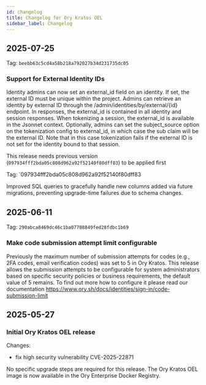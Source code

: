 ```yaml
---
id: changelog
title: Changelog for Ory Kratos OEL
sidebar_label: Changelog
---
```


## 2025-07-25

Tag: `beebb63c5cd4a58b218a792027b34d231735dc05`

### Support for External Identity IDs

Identity admins can now set an external_id field on an identity. If set, the external ID must be unique within the project. Admins
can retrieve an identity by external ID through the /admin/identities/by/external/{id} endpoint. In responses, the external_id is
contained in all identity and session responses. When tokenizing a session, the external_id is available in the Jsonnet context.
Optionally, admins can set the subject_source option on the tokenization config to external_id, in which case the sub claim will
be the external ID. Note that in this case tokenization fails if the external ID is not set for the identity bound to that
session.

This release needs previous version (`097934fff2bda05c808d962a92f52140f80dff83`) to be applied first

Tag: `097934fff2bda05c808d962a92f52140f80dff83

Improved SQL queries to gracefully handle new columns added via future migrations, preventing upgrade-time failures due to schema changes.
## 2025-06-11

Tag: `290abca8469dc46c1ba07708849fed28fdbc1b69`

### Make code submission attempt limit configurable

Previously the maximum number of submission attempts for codes (e.g., 2FA codes, email verification codes) was set to 5 in Ory
Kratos. This release allows the submission attempts to be configurable for system administrators based on specific security
policies or business requirements, the default value of 5 remains. To find out more how to configure it please read our
documentation https://www.ory.sh/docs/identities/sign-in/code-submission-limit

## 2025-05-27

### Initial Ory Kratos OEL release

Changes:

- fix high security vulnerability CVE-2025-22871

No specific upgrade steps are required for this release. The Ory Kratos OEL image is now available in the Ory Enterprise Docker
Registry.
